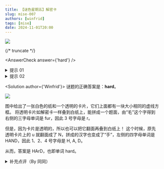 ```yaml
---
title: 【谜色星期五】解密卡
slug: mise-007
authors: [winfrid]
tags: [mise]
date: 2024-11-01T20:00
---
```


![](./mise-007.assets/mise-007.png)

{/* truncate */}

<AnswerCheck answer={'hard'} />

<details>
    <summary>提示 01</summary>

    从题面中可以看出，灰色是一块透明玻璃片。你要将它盖到上面的纸片上，让两个虚线框重合。
</details>

<details>
    <summary>提示 02</summary>

    玻璃片可以被翻面，所以有两种盖法。注意翻过来之后，u 变成了另一个字母。
</details>

<Solution author={'Winfrid'}>
谜题的正确答案是：**hard**。

![](./mise-007.assets/mise-007-sol.webp)

图中给出了一张白色的纸和一个透明的卡片，它们上面都有一块大小相同的虚线方框。
将透明卡片如解密卡一样叠到白纸上，能拼成一个题面，由“毛”这个字得到右侧的三字母单词是 fur，因此 3 号字母是 r。

但是，因为卡片是透明的，所以也可以把它翻面再叠到白纸上！
这个时候，原先透明卡片上的 u 就翻面成了 N，拼成的汉字也变成了“手”，左侧的四字母单词是 HAND，因此 1、2、4 号字母是 H, A, D。

从而，答案是 HArD，也即单词 hard。
</Solution>

<details>
    <summary>补充点评（By 同同）</summary>

    字母 u 翻转后变为字母 N 的操作相对来说是非常少见的。
    在进行这一步操作的时候，我们看到大家有很多不同的理解。
    不过在如上的解析图中可以看出，用这种字体写出的 u 翻转后和 N 确实很相似。

    就完成这道题目而言，观察合成的汉字相对来说更容易得到答案。

    下图是一种虽然不是最初预设，但仍能做出答案的一种理解。

    <center>
        ![](./mise-007.assets/mise-007-sol-1.webp)
        <ImgCaption>果然还是原解答的字写得好看，这个还是相对有点勉强了</ImgCaption>
    </center>
</details>
